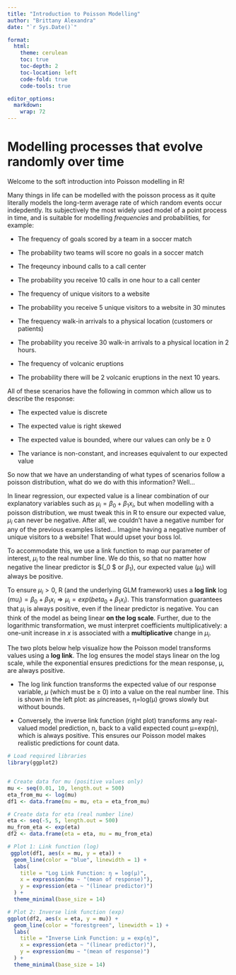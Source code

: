 ```yaml
---
title: "Introduction to Poisson Modelling"
author: "Brittany Alexandra"
date: "`r Sys.Date()`"

format:
  html:
    theme: cerulean
    toc: true
    toc-depth: 2          
    toc-location: left    
    code-fold: true
    code-tools: true

editor_options: 
  markdown: 
    wrap: 72
---
```


# Modelling processes that evolve randomly over time

Welcome to the soft introduction into Poisson modelling in R!

Many things in life can be modelled with the poisson process as it quite
literally models the long-term average rate of which random events occur
indepdently. Its subjectively the most widely used model of a point
process in time, and is suitable for modelling *frequencies* and
probabilities*,* for example:

-   The frequency of goals scored by a team in a soccer match

-   The probability two teams will score no goals in a soccer match

-   The freqeuncy inbound calls to a call center

-   The probability you receive 10 calls in one hour to a call center

-   The frequency of unique visitors to a website

-   The probability you receive 5 unique visitors to a website in 30
    minutes

-   The frequency walk-in arrivals to a physical location (customers or
    patients)

-   The probability you receive 30 walk-in arrivals to a physical
    location in 2 hours.

-   The frequency of volcanic eruptions

-   The probability there will be 2 volcanic eruptions in the next 10
    years.

All of these scenarios have the following in common which allow us to
describe the response:

-   The expected value is discrete

-   The expected value is right skewed

-   The expected value is bounded, where our values can only be ≥ 0

-   The variance is non-constant, and increases equivalent to our
    expected value

So now that we have an understanding of what types of scenarios follow a
poisson distribution, what do we do with this information? Well...

In linear regression, our expected value is a linear combination of our
explanatory variables such as $\mu_i = \beta_0 + \beta_1 x_i$, but when
modelling with a poisson distribution, we must tweak this in R to ensure
our expected value, $\mu_i$ can never be negative. After all, we
couldn't have a negative number for any of the previous examples
listed... Imagine having a negative number of unique visitors to a
website! That would upset your boss lol.

To accommodate this, we use a link function to map our parameter of
interest, $\mu_i$ to the real number line. We do this, so that no matter
how negative the linear predictor is $(\beta_0 $ or $\beta_1$), our
expected value $(\mu_i)$ will always be positive.

To ensure $\mu_i > 0$, R (and the underlying GLM framework) uses a **log
link**
$\log(mu_i) = \beta_0 + \beta_1 x_i ⇒ \mu_i =exp(beta_0 + \beta_1 x_i)$.
This transformation guarantees that $\mu_i$ is always positive, even if
the linear predictor is negative. You can think of the model as being
linear **on the log scale**. Further, due to the logarithmic
transformation, we must interpret coefficients multiplicatively: a
one-unit increase in $x$ is associated with a **multiplicative** change
in $\mu_i$.

The two plots below help visualize how the Poisson model transforms
values using a **log link**. The log ensures the model stays linear on
the log scale, while the exponential ensures predictions for the mean
response, μ, are always positive.

-   The log link function transforms the expected value of our response
    variable, $\mu$ (which must be ≥ 0) into a value on the real number
    line. This is shown in the left plot: as $\mu$increases, η=log⁡(μ)
    grows slowly but without bounds.

-   Conversely, the inverse link function (right plot) transforms any
    real-valued model prediction, n, back to a valid expected count
    μ=exp⁡(η), which is always positive. This ensures our Poisson model
    makes realistic predictions for count data.

```r
# Load required libraries
library(ggplot2)


# Create data for mu (positive values only)
mu <- seq(0.01, 10, length.out = 500)
eta_from_mu <- log(mu)
df1 <- data.frame(mu = mu, eta = eta_from_mu)

# Create data for eta (real number line)
eta <- seq(-5, 5, length.out = 500)
mu_from_eta <- exp(eta)
df2 <- data.frame(eta = eta, mu = mu_from_eta)

# Plot 1: Link function (log)
 ggplot(df1, aes(x = mu, y = eta)) +
  geom_line(color = "blue", linewidth = 1) +
  labs(
    title = "Log Link Function: η = log(μ)",
    x = expression(mu ~ "(mean of response)"),
    y = expression(eta ~ "(linear predictor)")
  ) +
  theme_minimal(base_size = 14)

# Plot 2: Inverse link function (exp)
ggplot(df2, aes(x = eta, y = mu)) +
  geom_line(color = "forestgreen", linewidth = 1) +
  labs(
    title = "Inverse Link Function: μ = exp(η)",
    x = expression(eta ~ "(linear predictor)"),
    y = expression(mu ~ "(mean of response)")
  ) +
  theme_minimal(base_size = 14)
```
